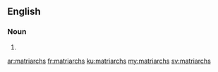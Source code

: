 ==English==

===Noun===
{{head|en|plural}}

# {{plural of|matriarch|lang=en|nocat=1}}

[[ar:matriarchs]]
[[fr:matriarchs]]
[[ku:matriarchs]]
[[my:matriarchs]]
[[sv:matriarchs]]